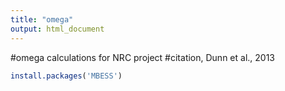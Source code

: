 ```yaml
---
title: "omega"
output: html_document
---
```


#omega calculations for NRC project
#citation, Dunn et al., 2013

```r

install.packages('MBESS')


```